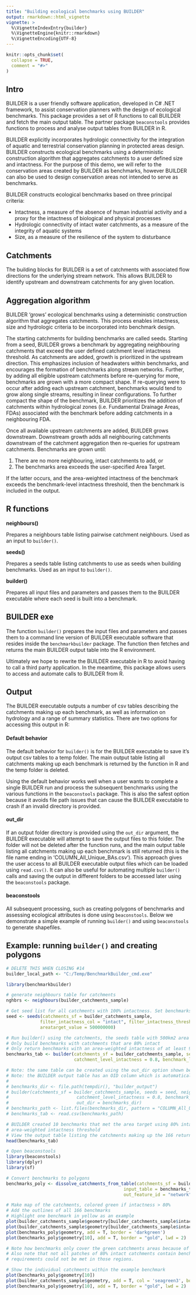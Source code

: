 ```yaml
---
title: "Building ecological benchmarks using BUILDER"
output: rmarkdown::html_vignette
vignette: >
  %\VignetteIndexEntry{builder}
  %\VignetteEngine{knitr::rmarkdown}
  %\VignetteEncoding{UTF-8}
---
```


```r
knitr::opts_chunk$set(
  collapse = TRUE,
  comment = "#>"
)
```


## Intro
BUILDER is a user friendly software application, developed in C# .NET framework, to assist conservation planners with the design of ecological benchmarks. This package provides a set of R functions to call BUILDER and fetch the main output table. The partner package `beaconstools` provides functions to process and analyse output tables from BUILDER in R.  

BUILDER explicitly incorporates hydrologic connectivity for the integration of aquatic and terrestrial conservation planning in protected areas design. BUILDER constructs ecological benchmarks using a deterministic construction algorithm that aggregates catchments to a user defined size and intactness. For the purpose of this demo, we will refer to the conservation areas created by BUILDER as benchmarks, however BUILDER can also be used to design conservation areas not intended to serve as benchmarks.  

BUILDER constructs ecological benchmarks based on three principal criteria:  

* Intactness, a measure of the absence of human industrial activity and a proxy for the intactness of biological and physical processes
* Hydrologic connectivity of intact water catchments, as a measure of the integrity of aquatic systems
* Size, as a measure of the resilience of the system to disturbance

## Catchments
The building blocks for BUILDER is a set of catchments with associated flow directions for the underlying stream network. This allows BUILDER to identify upstream and downstream catchments for any given location.  

## Aggregation algorithm
BUILDER ‘grows’ ecological benchmarks using a deterministic construction algorithm that aggregates catchments. This process enables intactness, size and hydrologic criteria to be incorporated into benchmark design.   

The starting catchments for building benchmarks are called seeds. Starting from a seed, BUILDER grows a benchmark by aggregating neighbouring catchments that exceed the user defined catchment level intactness threshold. As catchments are added, growth is prioritized in the upstream direction. This emphasizes inclusion of headwaters within benchmarks, and encourages the formation of benchmarks along stream networks. Further, by adding all eligible upstream catchments before re-querying for more, benchmarks are grown with a more compact shape. If re-querying were to occur after adding each upstream catchment, benchmarks would tend to grow along single streams, resulting in linear configurations. To further compact the shape of the benchmark, BUILDER prioritizes the addition of catchments within hydrological zones (i.e. Fundamental Drainage Areas, FDAs) associated with the benchmark before adding catchments in a neighbouring FDA.  

Once all available upstream catchments are added, BUILDER grows downstream. Downstream growth adds all neighbouring catchments downstream of the catchment aggregation then re-queries for upstream catchments. Benchmarks are grown until: 

  1. There are no more neighbouring, intact catchments to add, or 
  2. The benchmarks area exceeds the user-specified Area Target. 

If the latter occurs, and the area-weighted intactness of the benchmark exceeds the benchmark-level intactness threshold, then the benchmark is included in the output.

## R functions

**neighbours()**

Prepares a neighbours table listing pairwise catchment neighbours. Used as an input to `builder()`.

**seeds()**

Prepares a seeds table listing catchments to use as seeds when building benchmarks. Used as an input to `builder()`.

**builder()**

Prepares all input files and parameters and passes them to the BUILDER executable where each seed is built into a benchmark.


## BUILDER exe
The function `builder()` prepares the input files and parameters and passes them to a command line version of BUILDER executable software that resides inside the `benchmarkbuilder` package. The function then fetches and returns the main BUILDER output table into the R environment. 

Ultimately we hope to rewrite the BUILDER executable in R to avoid having to call a third party application. In the meantime, this package allows users to access and automate calls to BUILDER from R.

## Output
The BUILDER executable outputs a number of csv tables describing the catchments making up each benchmark, as well as information on hydrology and a range of summary statistics. There are two options for accessing this output in R:

#### Default behavior
The default behavior for `builder()` is for the BUILDER executable to save it's output csv tables to a temp folder. The main output table listing all catchments making up each benchmark is returned by the function in R and the temp folder is deleted.

Using the default behavior works well when a user wants to complete a single BUILDER run and process the subsequent benchmarks using the various functions in the `beaconstools` package. This is also the safest option because it avoids file path issues that can cause the BUILDER executable to crash if an invalid directory is provided.

#### out_dir
If an output folder directory is provided using the `out_dir` argument, the BUILDER executable will attempt to save the output files to this folder. The folder will not be deleted after the function runs, and the main output table listing all catchments making up each benchmark is still returned (this is the file name ending in 'COLUMN_All_Unique_BAs.csv'). This approach gives the user access to all BUILDER executable output files which can be loaded using `read.csv()`. It can also be useful for automating multiple `builder()` calls and saving the output in different folders to be accessed later using the `beaconstools` package.

#### beaconstools
All subsequent processing, such as creating polygons of benchmarks and assessing ecological attributes is done using `beaconstools`. Below we demonstrate a simple example of running `builder()` and using `beaconstools` to generate shapefiles.

## Example: running `builder()` and creating polygons

```r
# DELETE THIS WHEN CLOSING #14
builder_local_path <- "C:/Temp/BenchmarkBuilder_cmd.exe"
```

```r
library(benchmarkbuilder)

# generate neighbours table for catchments
nghbrs <- neighbours(builder_catchments_sample)

# Get seed list for all catchments with 100% intactness. Set benchmarks area target to 500km2.
seed <- seeds(catchments_sf = builder_catchments_sample,
             filter_intactness_col = "intact", filter_intactness_threshold = 1,
             areatarget_value = 500000000)

# Run builder() using the catchments, the seeds table with 500km2 area target, and the neighbours table
# Only build benchmarks with catchments that are 80% intact 
# Only return benchmarks with an area-weighted intactness of at least 95%
benchmarks_tab <- builder(catchments_sf = builder_catchments_sample, seeds = seed, neighbours = nghbrs,
                          catchment_level_intactness = 0.8, benchmark_level_intactness = 0.95)

# Note: the same table can be created using the out_dir option shown below.
# Note: the BUILDER output table has an OID column which is automatically removed when used in beaconstools
#
# benchmarks_dir <- file.path(tempdir(), "builder_output")
# builder(catchments_sf = builder_catchments_sample, seeds = seed, neighbours = nghbrs,
#                          catchment_level_intactness = 0.8, benchmark_level_intactness = 0.95,
#                          out_dir = benchmarks_dir)
# benchmarks_path <- list.files(benchmarks_dir, pattern = "COLUMN_All_Unique_BAs.csv", full.names = TRUE)
# benchmarks_tab <- read.csv(benchmarks_path)

# BUILDER created 10 benchmarks that met the area target using 80% intact catchments, and met the 95% 
# area-weighted intactness threshold
# View the output table listing the catchments making up the 166 returned benchmarks
head(benchmarks_tab)

# Open beaconstools
library(beaconstools)
library(dplyr)
library(sf)

# Convert benchmarks to polygons
benchmarks_poly <- dissolve_catchments_from_table(catchments_sf = builder_catchments_sample, 
                                             input_table = benchmarks_tab, 
                                             out_feature_id = "network")

# Make map of the catchments, colored green if intactness > 80%
# Add the outlines of all 166 benchmarks
# Highlight one benchmark in yellow as an example
plot(builder_catchments_sample$geometry[builder_catchments_sample$intact>=0.8], lty = 0, col = 'seagreen3')
plot(builder_catchments_sample$geometry[builder_catchments_sample$intact<0.8], lty = 0, col = 'grey', add = T)
plot(benchmarks_poly$geometry, add = T, border = 'darkgreen')
plot(benchmarks_poly$geometry[10], add = T, border = "gold", lwd = 2)

# Note how benchmarks only cover the green catchments areas because of the 80% catchment level intactness value used.
# Also note that not all patches of 80% intact catchments contain benchmarks. This is because the area and hydrology 
# requirements could not be met in those regions.

# Show the individual catchments within the example benchmark
plot(benchmarks_poly$geometry[10])
plot(builder_catchments_sample$geometry, add = T, col = 'seagreen3', border = 'grey40')
plot(benchmarks_poly$geometry[10], add = T, border = "gold", lwd = 2)

```

